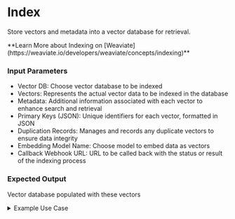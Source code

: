 # Index

Store vectors and metadata into a vector database for retrieval.

<Callout emoji="💡">
    **Learn More about Indexing on [Weaviate](https://weaviate.io/developers/weaviate/concepts/indexing)**
</Callout>

### Input Parameters

- Vector DB: Choose vector database to be indexed 
- Vectors: Represents the actual vector data to be indexed in the database
- Metadata: Additional information associated with each vector to enhance search and retrieval
- Primary Keys (JSON): Unique identifiers for each vector, formatted in JSON
- Duplication Records: Manages and records any duplicate vectors to ensure data integrity
- Embedding Model Name: Choose model to embed data as vectors
- Callback Webhook URL: URL to be called back with the status or result of the indexing process

### Expected Output

Vector database populated with these vectors

<details>
<summary>Example Use Case</summary>

In this example workflow, vectorized recipe data is indexed and the vectordatabase 
titled "Recipes" is populated.

![Index Workflow](/assets/index-workflow.png)

</details>